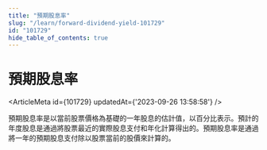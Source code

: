 ```yaml
---
title: "預期股息率"
slug: "/learn/forward-dividend-yield-101729"
id: "101729"
hide_table_of_contents: true
---
```



# 預期股息率

<ArticleMeta id={101729} updatedAt={'2023-09-26 13:58:58'} />
<div className='border-solid border-b border-t-0 my-4 border-[var(--ifm-color-gray-300)]' />

預期股息率是以當前股票價格為基礎的一年股息的估計值，以百分比表示。預計的年度股息是通過將股票最近的實際股息支付和年化計算得出的。預期股息率是通過將一年的預期股息支付除以股票當前的股價來計算的。
